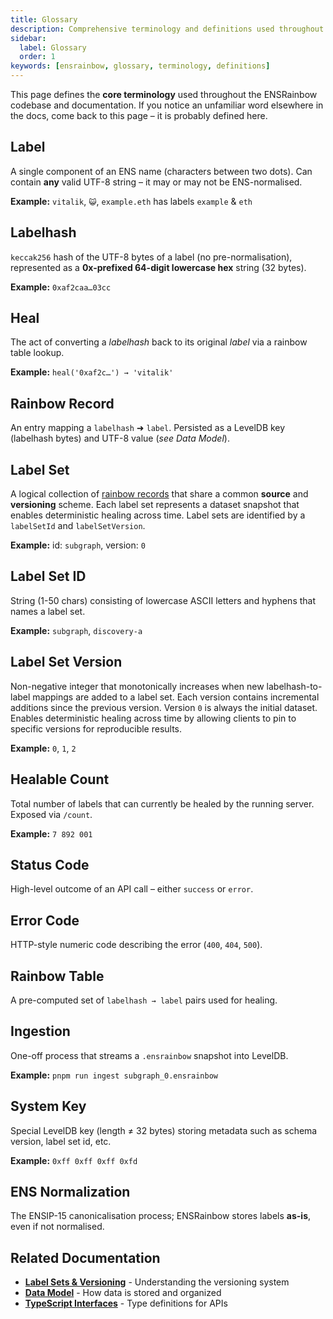 ```yaml
---
title: Glossary
description: Comprehensive terminology and definitions used throughout ENSRainbow.
sidebar:
  label: Glossary
  order: 1
keywords: [ensrainbow, glossary, terminology, definitions]
---
```


This page defines the **core terminology** used throughout the ENSRainbow codebase and documentation. If you notice an unfamiliar word elsewhere in the docs, come back to this page – it is probably defined here.

## Label

A single component of an ENS name (characters between two dots). Can contain **any** valid UTF-8 string – it may or may not be ENS-normalised.

**Example:** `vitalik`, `😺`, `example.eth` has labels `example` & `eth`

## Labelhash

`keccak256` hash of the UTF-8 bytes of a label (no pre-normalisation), represented as a **0x-prefixed 64-digit lowercase hex** string (32 bytes).

**Example:** `0xaf2caa…03cc`

## Heal

The act of converting a _labelhash_ back to its original _label_ via a rainbow table lookup.

**Example:** `heal('0xaf2c…') → 'vitalik'`

## Rainbow Record

An entry mapping a `labelhash` ➜ `label`. Persisted as a LevelDB key (labelhash bytes) and UTF-8 value (_see Data Model_).

## Label Set

A logical collection of [rainbow records](#rainbow-record) that share a common **source** and **versioning** scheme. Each label set represents a dataset snapshot that enables deterministic healing across time. Label sets are identified by a `labelSetId` and `labelSetVersion`.

**Example:** id: `subgraph`, version: `0`

## Label Set ID

String (1-50 chars) consisting of lowercase ASCII letters and hyphens that names a label set.

**Example:** `subgraph`, `discovery-a`

## Label Set Version

Non-negative integer that monotonically increases when new labelhash-to-label mappings are added to a label set. Each version contains incremental additions since the previous version. Version `0` is always the initial dataset. Enables deterministic healing across time by allowing clients to pin to specific versions for reproducible results.

**Example:** `0`, `1`, `2`

## Healable Count

Total number of labels that can currently be healed by the running server. Exposed via `/count`.

**Example:** `7 892 001`

## Status Code

High-level outcome of an API call – either `success` or `error`.

## Error Code

HTTP-style numeric code describing the error (`400`, `404`, `500`).

## Rainbow Table

A pre-computed set of `labelhash → label` pairs used for healing.

## Ingestion

One-off process that streams a `.ensrainbow` snapshot into LevelDB.

**Example:** `pnpm run ingest subgraph_0.ensrainbow`

## System Key

Special LevelDB key (length ≠ 32 bytes) storing metadata such as schema version, label set id, etc.

**Example:** `0xff 0xff 0xff 0xfd`

## ENS Normalization

The ENSIP-15 canonicalisation process; ENSRainbow stores labels **as-is**, even if not normalised.

## Related Documentation

- **[Label Sets & Versioning](/ensrainbow/concepts/label-sets-and-versioning)** - Understanding the versioning system
- **[Data Model](/ensrainbow/concepts/data-model)** - How data is stored and organized
- **[TypeScript Interfaces](/ensrainbow/concepts/typescript-interfaces)** - Type definitions for APIs 
